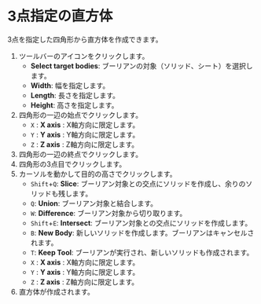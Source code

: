 
# 3点指定の直方体

3点を指定した四角形から直方体を作成できます。

<KinouGaiyou shortcut='' command='Three-Point Box' button='ツールバー' />

1. ツールバーのアイコンをクリックします。
   - **Select target bodies**: ブーリアンの対象（ソリッド、シート）を選択します。
   - **Width**: 幅を指定します。
   - **Length**: 長さを指定します。
   - **Height**: 高さを指定します。
2. 四角形の一辺の始点でクリックします。
   - `X` : **X axis** : X軸方向に限定します。
   - `Y` : **Y axis** : Y軸方向に限定します。
   - `Z` : **Z axis** : Z軸方向に限定します。
3. 四角形の一辺の終点でクリックします。
4. 四角形の3点目でクリックします。
5. カーソルを動かして目的の高さでクリックします。
   - `Shift`+`Q`: **Slice**: ブーリアン対象との交点にソリッドを作成し、余りのソリッドも残します。
   - `Q`: **Union**: ブーリアン対象と結合します。
   - `W`: **Difference**: ブーリアン対象から切り取ります。
   - `Shift`+`E`: **Intersect**: ブーリアン対象との交点にソリッドを作成します。
   - `B`: **New Body**: 新しいソリッドを作成します。ブーリアンはキャンセルされます。
   - `T`: **Keep Tool**: ブーリアンが実行され、新しいソリッドも作成されます。
   - `X` : **X axis** : X軸方向に限定します。
   - `Y` : **Y axis** : Y軸方向に限定します。
   - `Z` : **Z axis** : Z軸方向に限定します。
6. 直方体が作成されます。

